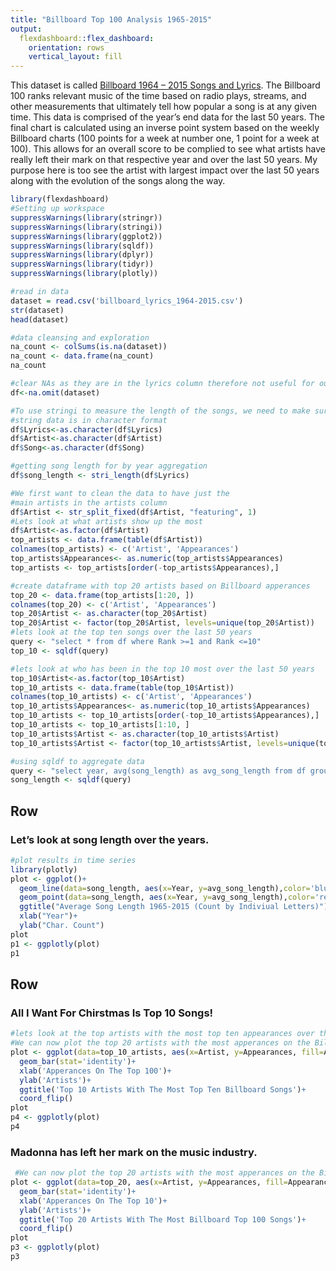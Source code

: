 ```yaml
---
title: "Billboard Top 100 Analysis 1965-2015"
output: 
  flexdashboard::flex_dashboard:
    orientation: rows
    vertical_layout: fill
---
```

This dataset is called [Billboard 1964 – 2015 Songs and Lyrics](https://www.kaggle.com/rakannimer/billboard-lyrics). The Billboard 100 ranks relevant music of the time based on radio plays, streams, and other measurements that ultimately tell how popular a song is at any given time. This data is comprised of the year’s end data for the last 50 years. The final chart is calculated using an inverse point system based on the weekly Billboard charts (100 points for a week at number one, 1 point for a week at 100). This allows for an overall score to be complied to see what artists have really left their mark on that respective year and over the last 50 years. My purpose here is too
see the artist with largest impact over the last 50 years along with the evolution of the songs along the way.
```r
library(flexdashboard)
#Setting up workspace
suppressWarnings(library(stringr))
suppressWarnings(library(stringi))
suppressWarnings(library(ggplot2))
suppressWarnings(library(sqldf))
suppressWarnings(library(dplyr))
suppressWarnings(library(tidyr))
suppressWarnings(library(plotly))

#read in data
dataset = read.csv('billboard_lyrics_1964-2015.csv')
str(dataset)
head(dataset)

#data cleansing and exploration
na_count <- colSums(is.na(dataset))
na_count <- data.frame(na_count)
na_count

#clear NAs as they are in the lyrics column therefore not useful for our analysis
df<-na.omit(dataset)

#To use stringi to measure the length of the songs, we need to make sure our 
#string data is in character format
df$Lyrics<-as.character(df$Lyrics)
df$Artist<-as.character(df$Artist)
df$Song<-as.character(df$Song)

#getting song length for by year aggregation
df$song_length <- stri_length(df$Lyrics)

#We first want to clean the data to have just the 
#main artists in the artists column
df$Artist <- str_split_fixed(df$Artist, "featuring", 1)
#Lets look at what artists show up the most
df$Artist<-as.factor(df$Artist)
top_artists <- data.frame(table(df$Artist))
colnames(top_artists) <- c('Artist', 'Appearances')
top_artists$Appearances<- as.numeric(top_artists$Appearances)
top_artists <- top_artists[order(-top_artists$Appearances),]

#create dataframe with top 20 artists based on Billboard apperances
top_20 <- data.frame(top_artists[1:20, ])
colnames(top_20) <- c('Artist', 'Appearances')
top_20$Artist <- as.character(top_20$Artist)
top_20$Artist <- factor(top_20$Artist, levels=unique(top_20$Artist))
#lets look at the top ten songs over the last 50 years
query <- "select * from df where Rank >=1 and Rank <=10"
top_10 <- sqldf(query)

#lets look at who has been in the top 10 most over the last 50 years
top_10$Artist<-as.factor(top_10$Artist)
top_10_artists <- data.frame(table(top_10$Artist))
colnames(top_10_artists) <- c('Artist', 'Appearances')
top_10_artists$Appearances<- as.numeric(top_10_artists$Appearances)
top_10_artists <- top_10_artists[order(-top_10_artists$Appearances),]
top_10_artists <- top_10_artists[1:10, ]
top_10_artists$Artist <- as.character(top_10_artists$Artist)
top_10_artists$Artist <- factor(top_10_artists$Artist, levels=unique(top_10_artists$Artist))

#using sqldf to aggregate data 
query <- "select year, avg(song_length) as avg_song_length from df group by year"
song_length <- sqldf(query)
```

Row
-----------------------------------------------------------------------

### Let's look at song length over the years.

```r
#plot results in time series
library(plotly)
plot <- ggplot()+
  geom_line(data=song_length, aes(x=Year, y=avg_song_length),color='blue')+
  geom_point(data=song_length, aes(x=Year, y=avg_song_length),color='red')+
  ggtitle("Average Song Length 1965-2015 (Count by Indiviual Letters)")+
  xlab("Year")+
  ylab("Char. Count")
plot
p1 <- ggplotly(plot)
p1
```

Row
-----------------------------------------------------------------------

### All I Want For Chirstmas Is Top 10 Songs!

```r
#lets look at the top artists with the most top ten appearances over the years
#We can now plot the top 20 artists with the most apperances on the Billboard Top 100
plot <- ggplot(data=top_10_artists, aes(x=Artist, y=Appearances, fill=Appearances))+
  geom_bar(stat='identity')+
  xlab('Apperances On The Top 100')+
  ylab('Artists')+
  ggtitle('Top 10 Artists With The Most Top Ten Billboard Songs')+
  coord_flip()
plot
p4 <- ggplotly(plot)
p4
```

### Madonna has left her mark on the music industry.

```r
 #We can now plot the top 20 artists with the most apperances on the Billboard Top 100
plot <- ggplot(data=top_20, aes(x=Artist, y=Appearances, fill=Appearances))+
  geom_bar(stat='identity')+
  xlab('Apperances On The Top 10')+
  ylab('Artists')+
  ggtitle('Top 20 Artists With The Most Billboard Top 100 Songs')+
  coord_flip()
plot
p3 <- ggplotly(plot)
p3
```

